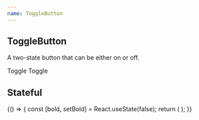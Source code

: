 ```yaml
---
name: ToggleButton
---
```



## ToggleButton

A two-state button that can be either on or off.

<Playground>
  <Flex flow="column" gap="2" cross="center">
    <ToggleButton variant="secondary">Toggle</ToggleButton>
    <ToggleButton variant="flat">Toggle</ToggleButton>
  </Flex>
</Playground>

## Stateful

<Playground>
  {() => {
    const [bold, setBold] = React.useState(false);
    return (
      <ToggleButton
        pressed={bold}
        onPressedChange={setBold}
        size="sm"
        aria-label={bold ? 'Turn off bold' : 'Turn on bold'}
      >
        <Icon as={BsTypeBold} />
      </ToggleButton>
    );
  }}
</Playground>
